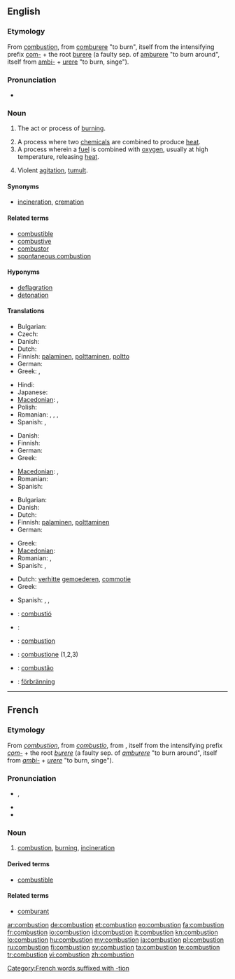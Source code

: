 ==English==
{{wikipedia}}

===Etymology===
From {{etyl|fro}} [[#French|combustion]], from [[comburere]] "to burn", itself from the intensifying prefix [[com-]] + the root [[burere]] (a faulty sep. of [[amburere]] "to burn around", itself from [[ambi-]] + [[urere]] "to burn, singe").

===Pronunciation===
* {{audio|en-us-combustion.ogg|Audio (US)}}

===Noun===
{{en-noun}}

# {{chemistry}} The act or process of [[burn]]ing.
# A process where two [[chemical]]s are combined to produce [[heat]].
# A process wherein a [[fuel]] is combined with [[oxygen]], usually at high temperature, releasing [[heat]].
# {{figuratively}} Violent [[agitation]], [[tumult]].

====Synonyms====
* {{sense|act or process of burning}}  [[incineration]], [[cremation]]

====Related terms====
* [[combustible]]
* [[combustive]]
* [[combustor]]
* [[spontaneous combustion]]

====Hyponyms====
* [[deflagration]]
* [[detonation]]

====Translations====
{{trans-top|the act or process of burning}}
* Bulgarian: {{t|bg|горене|n}}
* Czech: {{t-|cs|spalování|n}}
* Danish: {{t|da|forbrænding|c}}
* Dutch: {{t-|nl|verbranding|f}}
* Finnish: [[palaminen]], [[polttaminen]], [[poltto]]
* German: {{t+|de|Verbrennung|f}}
* Greek: {{t+|el|καύση|f|tr=káfsi}}, {{t+|el|ανάφλεξη|f|tr=anáfleksi}}
{{trans-mid}}
* Hindi: {{t|hi|dahan|sc=Deva}}
* Japanese: {{t|ja|燃焼|tr=ねんしょう, nenshō|sc=Jpan}}
* [[Macedonian]]: {{t-|mk|согорување|n|tr=sogorúvanje}},  {{t|mk|горење|n|tr=górenje}}
* Polish: {{t|pl|spalanie|n}}
* Romanian: {{t|ro|combustie|f}}, {{t|ro|combustii|f|p}}, {{t-|ro|ardere|f}}, {{t-|ro|arderi|f|p}}
* Spanish: {{t+|es|combustión|f}}, {{t+|es|quemado|m}}
{{trans-bottom}}

{{trans-top|similar process where two chemicals are combined}}
* Danish: {{t|da|forbrænding|c}}
* Finnish: {{t+|fi|palaminen}}
* German: {{t+|de|Verbrennung|f}}
* Greek: {{t+|el|καύση|f|tr=káfsi}}
{{trans-mid}}
* [[Macedonian]]: {{t-|mk|согорување|n|tr=sogorúvanje}},  {{t|mk|палење|n|tr=pálenje}}
* Romanian: {{t|ro|ardere|f}}
* Spanish: {{t+|es|reacción química|f}}
{{trans-bottom}}

{{trans-top|process wherein a fuel is combined with oxygen}}
* Bulgarian: {{t|bg|изгаряне|n}}
* Danish: {{t|da|forbrænding|c}}
* Dutch: {{t-|nl|verbranding|f}}
* Finnish: [[palaminen]], [[polttaminen]]
* German: {{t+|de|Verbrennung|f}}
{{trans-mid}}
* Greek: {{t+|el|καύση|f|tr=káfsi}}
* [[Macedonian]]: {{t-|mk|согорување|n|tr=sogorúvanje}}
* Romanian: {{t-|ro|ardere|f}}, {{t-|ro|oxidare|f}}
* Spanish: {{t+|es|combustión|f}}, {{t+|es|oxidación|f}}
{{trans-bottom}}

{{trans-top|violent agitation, commotion}}
* Dutch: [[verhitte]] [[gemoederen]], [[commotie]]
* Greek: {{t+|el|ανάφλεξη|f|tr=anáfleksi}}
{{trans-mid}}
* Spanish: {{t-|es|revuelta|f}}, {{t-|es|tumulto|m}}, {{t+|es|vorágine|f}}
{{trans-bottom}}

{{checktrans-top}}
* {{ttbc|ca}}: [[combustió]] {{f}}
* {{ttbc|eo}}: {{t-|eo|brulado|xs=Esperanto}}
* {{ttbc|fr}}: [[#French|combustion]]
{{trans-mid}}
* {{ttbc|it}}: [[combustione]] {{f}} (1,2,3)
* {{ttbc|pt}}: [[combustão]] {{m}}
* {{ttbc|sv}}: [[förbränning]]
{{trans-bottom}}

----

==French==

===Etymology===
From {{etyl|fro|fr}} ''[[#Old French|combustion]]'', from {{etyl|la|fr}} ''[[combustio]]'', from {{term|comburere||to burn|lang=la}}, itself from the intensifying prefix ''[[com-]]'' + the root ''[[burere]]'' (a faulty sep. of ''[[amburere]]'' "to burn around", itself from ''[[ambi-]]'' + ''[[urere]]'' "to burn, singe").

===Pronunciation===
* {{IPA|/kɔ̃.bys.tjɔ̃/|lang=fr}}, {{X-SAMPA|/kO~.bys.tjO~/|lang=fr}}
* {{homophones|combustions|lang=fr}}
* {{hyphenation|com|bus|tion|lang=fr}}

===Noun===
{{fr-noun|f}}

# [[#English|combustion]], [[burning]], [[incineration]]

====Derived terms====
* [[combustible]]

====Related terms====
* [[comburant]]

[[Category:French words suffixed with -tion]]

[[ar:combustion]]
[[de:combustion]]
[[et:combustion]]
[[eo:combustion]]
[[fa:combustion]]
[[fr:combustion]]
[[io:combustion]]
[[id:combustion]]
[[it:combustion]]
[[kn:combustion]]
[[lo:combustion]]
[[hu:combustion]]
[[my:combustion]]
[[ja:combustion]]
[[pl:combustion]]
[[ru:combustion]]
[[fi:combustion]]
[[sv:combustion]]
[[ta:combustion]]
[[te:combustion]]
[[tr:combustion]]
[[vi:combustion]]
[[zh:combustion]]